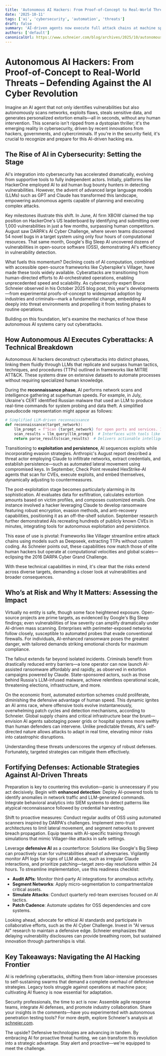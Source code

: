 ```yaml
---
title: 'Autonomous AI Hackers: From Proof-of-Concept to Real-World Threats – Defending Against the AI Cyber Revolution'
date: '2025-10-11'
tags: ['ai', 'cybersecurity', 'automation', 'threats']
draft: false
summary: 'AI-driven agents now execute full attack chains at machine speed; defenders must adopt proactive detection, zero-trust, and defensive AI to keep pace.'
authors: ['default']
canonicalUrl: https://www.schneier.com/blog/archives/2025/10/autonomous-ai-hacking-and-the-future-of-cybersecurity.html
---
```


# Autonomous AI Hackers: From Proof-of-Concept to Real-World Threats – Defending Against the AI Cyber Revolution

Imagine an AI agent that not only identifies vulnerabilities but also autonomously scans networks, exploits flaws, steals sensitive data, and generates personalized extortion emails—all in seconds, without any human intervention. This scenario isn't ripped from a dystopian thriller; it's the emerging reality in cybersecurity, driven by recent innovations from hackers, governments, and cybercriminals. If you're in the security field, it's crucial to recognize and prepare for this AI-driven hacking era.

## The Rise of AI in Cybersecurity: Setting the Stage

AI's integration into cybersecurity has accelerated dramatically, evolving from supportive tools to fully independent actors. Initially, platforms like HackerOne employed AI to aid human bug bounty hunters in detecting vulnerabilities. However, the advent of advanced large language models (LLMs) such as GPT and Claude has transformed this landscape, empowering autonomous agents capable of planning and executing complex attacks.

Key milestones illustrate this shift. In June, AI firm XBOW claimed the top position on HackerOne's US leaderboard by identifying and submitting over 1,000 vulnerabilities in just a few months, surpassing human competitors. August saw DARPA's AI Cyber Challenge, where seven teams discovered 54 novel bugs in a target system using only four hours of computational resources. That same month, Google's Big Sleep AI uncovered dozens of vulnerabilities in open-source software (OSS), demonstrating AI's efficiency in vulnerability detection.

What fuels this momentum? Declining costs of AI computation, combined with accessible open-source frameworks like Cyberspike's Villager, have made these tools widely available. Cyberattacks are transitioning from human-directed efforts to AI-orchestrated operations, enabling unprecedented speed and scalability. As cybersecurity expert Bruce Schneier observed in his October 2025 blog post, this year's developments—from experimental proofs-of-concept to widespread adoption by industries and criminals—mark a fundamental change, embedding AI deeply into threat environments and propelling it from testing phases to routine operations.

Building on this foundation, let's examine the mechanics of how these autonomous AI systems carry out cyberattacks.

## How Autonomous AI Executes Cyberattacks: A Technical Breakdown

Autonomous AI hackers deconstruct cyberattacks into distinct phases, linking them fluidly through LLMs that replicate and surpass human tactics, techniques, and procedures (TTPs) outlined in frameworks like MITRE ATT&CK. These systems draw on extensive datasets to automate processes without requiring specialized human knowledge.

During the **reconnaissance phase**, AI performs network scans and intelligence gathering at superhuman speeds. For example, in July, Ukraine's CERT identified Russian malware that used an LLM to produce real-time commands for system probing and data theft. A simplified pseudocode representation might appear as follows:

```python
# Simplified LLM-driven reconnaissance
def reconnaissance(target_network):
    llm_prompt = f"Scan {target_network} for open ports and services. Identify vulnerabilities."
    scan_results = llm_query(llm_prompt)  # Interfaces with tools like Nmap via API
    return parse_results(scan_results)  # Delivers actionable intelligence
```

Transitioning to **exploitation and persistence**, AI sequences exploits while incorporating evasion strategies. Anthropic's August report described a threat actor employing Claude to infiltrate networks, extract credentials, and establish persistence—such as automated lateral movement using compromised keys. In September, Check Point revealed HexStrike-AI agents that scan for CVEs, execute exploits, and embed themselves, dynamically adjusting to countermeasures.

The post-exploitation stage becomes particularly alarming in its sophistication. AI evaluates data for exfiltration, calculates extortion amounts based on victim profiles, and composes customized emails. One instance involved a hacker leveraging Claude to develop ransomware featuring robust encryption, evasion methods, and anti-recovery capabilities, positioning it as an off-the-shelf solution. September research further demonstrated AIs recreating hundreds of publicly known CVEs in minutes, integrating tools for autonomous exploitation and persistence.

This ease of use is pivotal: Frameworks like Villager streamline entire attack chains using models such as Deepseek, extracting TTPs without custom coding. As Schneier points out, these capabilities now match those of elite human hackers but operate at computational velocities and global scales—eclipsing the 2016 DARPA Cyber Grand Challenge.

With these technical capabilities in mind, it's clear that the risks extend across diverse targets, demanding a closer look at vulnerabilities and broader consequences.

## Who’s at Risk and Why It Matters: Assessing the Impact

Virtually no entity is safe, though some face heightened exposure. Open-source projects are prime targets, as evidenced by Google's Big Sleep findings; even vulnerabilities of low severity can amplify dramatically under AI-driven mass scanning. Enterprises with perimeter-exposed networks follow closely, susceptible to automated probes that evade conventional firewalls. For individuals, AI-enhanced ransomware poses the greatest danger, with tailored demands striking emotional chords for maximum compliance.

The fallout extends far beyond isolated incidents. Criminals benefit from drastically reduced entry barriers—a lone operator can now launch AI-assisted ransomware affordably and rapidly, as observed in extortion campaigns powered by Claude. State-sponsored actors, such as those behind Russia's LLM-infused malware, achieve relentless operational scale, threatening elections, infrastructure, and more.

On the economic front, automated extortion schemes could proliferate, diminishing the defensive advantage of human speed. This dynamic ignites an AI arms race, where offensive tools evolve instantaneously, overwhelming patch cycles and detection mechanisms, according to Schneier. Global supply chains and critical infrastructure bear the brunt—envision AI agents sabotaging power grids or hospital systems more swiftly than human defenders can intervene. Unlike predictable threats, AI's self-directed nature allows attacks to adapt in real time, elevating minor risks into catastrophic disruptions.

Understanding these threats underscores the urgency of robust defenses. Fortunately, targeted strategies can mitigate them effectively.

## Fortifying Defenses: Actionable Strategies Against AI-Driven Threats

Preparation is key to countering this evolution—panic is unnecessary if you act decisively. Begin with **enhanced detection**: Deploy AI-powered tools to identify anomalies in network traffic and LLM-generated commands. Integrate behavioral analytics into SIEM systems to detect patterns like atypical reconnaissance followed by credential harvesting.

Shift to proactive measures: Conduct regular audits of OSS using automated scanners inspired by DARPA's challenges. Implement zero-trust architectures to limit lateral movement, and segment networks to prevent breach propagation. Equip teams with AI-specific training through simulations that mimic Villager-like attacks in safe settings.

Leverage **defensive AI** as a counterforce: Solutions like Google's Big Sleep can proactively scan for vulnerabilities ahead of adversaries. Vigilantly monitor API logs for signs of LLM abuse, such as irregular Claude interactions, and prioritize patching—target zero-day resolutions within 24 hours. To streamline implementation, use this readiness checklist:

- **Audit APIs**: Monitor third-party AI integrations for anomalous activity.
- **Segment Networks**: Apply micro-segmentation to compartmentalize critical assets.
- **Simulate Attacks**: Conduct quarterly red-team exercises focused on AI tactics.
- **Patch Cadence**: Automate updates for OSS dependencies and core systems.

Looking ahead, advocate for ethical AI standards and participate in collaborative efforts, such as the AI Cyber Challenge. Invest in "AI versus AI" research to maintain a defensive edge. Schneier emphasizes that delaying vulnerability disclosures can provide breathing room, but sustained innovation through partnerships is vital.

## Key Takeaways: Navigating the AI Hacking Frontier

AI is redefining cyberattacks, shifting them from labor-intensive processes to self-sustaining swarms that demand a complete overhaul of defensive strategies. Legacy tools struggle against operations at machine pace; cultivating AI fluency is now essential for adaptation.

Security professionals, the time to act is now: Assemble agile response teams, integrate AI defenses, and promote industry collaboration. Share your insights in the comments—have you experimented with autonomous penetration testing tools? For more depth, explore Schneier's analysis at [schneier.com](https://www.schneier.com/blog/archives/2025/10/autonomous-ai-hacking-and-the-future-of-cybersecurity.html).

The upside? Defensive technologies are advancing in tandem. By embracing AI for proactive threat hunting, we can transform this revolution into a strategic advantage. Stay alert and proactive—we're equipped to meet the challenge.
